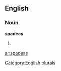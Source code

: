 ==English==

===Noun===
'''spadeas'''

# {{plural of|[[spadea]]}}

[[Category:English plurals]]

[[ar:spadeas]]